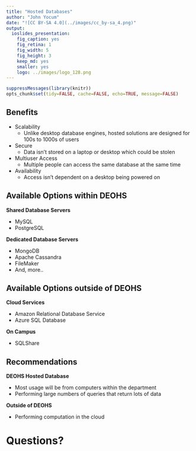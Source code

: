 ```yaml
---
title: "Hosted Databases"
author: "John Yocum"
date: "![CC BY-SA 4.0](../images/cc_by-sa_4.png)"
output:
  ioslides_presentation:
    fig_caption: yes
    fig_retina: 1
    fig_width: 5
    fig_height: 3
    keep_md: yes
    smaller: yes
    logo: ../images/logo_128.png
---
```


```r
suppressMessages(library(knitr))
opts_chunk$set(tidy=FALSE, cache=FALSE, echo=TRUE, message=FALSE)
```

## Benefits

- Scalability
    - Unlike desktop database engines, hosted solutions are designed for 100s to 1000s of users
- Secure
    - Data isn't stored on a laptop or desktop which could be stolen
- Multiuser Access
    - Multiple people can access the same database at the same time
- Availability
    - Access isn't dependent on a desktop being powered on

## Available Options within DEOHS

**Shared Database Servers**

- MySQL
- PostgreSQL

**Dedicated Database Servers**
    
- MongoDB
- Apache Cassandra
- FileMaker
- And, more..

## Available Options outside of DEOHS

**Cloud Services**

- Amazon Relational Database Service
- Azure SQL Database

**On Campus**

- SQLShare

## Recommendations

**DEOHS Hosted Database**

- Most usage will be from computers within the department
- Performing large numbers of queries that return lots of data

**Outside of DEOHS**

- Performing computation in the cloud

# Questions?